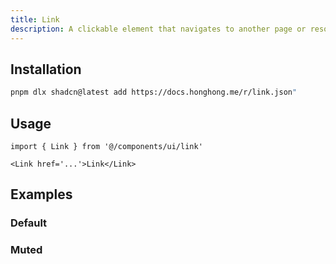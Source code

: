 ```yaml
---
title: Link
description: A clickable element that navigates to another page or resource.
---
```


<ComponentPreview name='link/link' />

## Installation

```bash
pnpm dlx shadcn@latest add https://docs.honghong.me/r/link.json"
```

## Usage

```tsx
import { Link } from '@/components/ui/link'
```

```tsx
<Link href='...'>Link</Link>
```

## Examples

### Default

<ComponentPreview name='link/link' />

### Muted

<ComponentPreview name='link/muted' />
